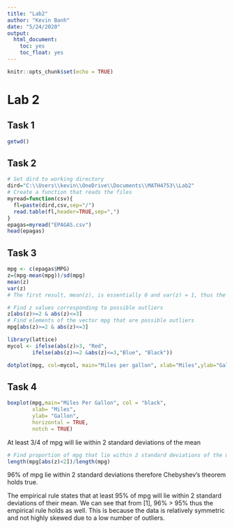 ---
title: "Lab2"
author: "Kevin Banh"
date: "5/24/2020"
output: 
  html_document:
    toc: yes
    toc_float: yes
---

```{r setup, include=FALSE}
knitr::opts_chunk$set(echo = TRUE)
```
# Lab 2

## Task 1

```{r}
getwd()
```

## Task 2

```{r}
# Set dird to working directory
dird="C:\\Users\\kevin\\OneDrive\\Documents\\MATH4753\\Lab2"
# Create a function that reads the files
myread=function(csv){
  fl=paste(dird,csv,sep="/")
  read.table(fl,header=TRUE,sep=",")
}
epagas=myread("EPAGAS.csv")
head(epagas)
```

## Task 3

```{r}
mpg <- c(epagas$MPG)
z=(mpg-mean(mpg))/sd(mpg)
mean(z)
var(z)
# The first result, mean(z), is essentially 0 and var(z) = 1, thus the results remain true
```
```{r}
# Find z values corresponding to possible outliers
z[abs(z)>=2 & abs(z)<=3]
# Find elements of the vector mpg that are possible outliers
mpg[abs(z)>=2 & abs(z)<=3]
```

```{r}
library(lattice)
mycol <- ifelse(abs(z)>3, "Red",
        ifelse(abs(z)>=2 &abs(z)<=3,"Blue", "Black"))

dotplot(mpg, col=mycol, main="Miles per gallon", xlab="Miles",ylab="Gallon")
```

## Task 4

```{r}
boxplot(mpg,main="Miles Per Gallon", col = "black",
        xlab= "Miles",
        ylab= "Gallon",
        horizontal = TRUE,
        notch = TRUE)
```

At least 3/4 of mpg will lie within 2 standard deviations of the mean
```{r}
# Find proportion of mpg that lie within 2 standard deviations of the mean
length(mpg[abs(z)<2])/length(mpg)

```
96% of mpg lie within 2 standard deviations therefore Chebyshev's theorem holds true.

The empirical rule states that at least 95% of mpg will lie within 2 standard deviations of their mean. We can see that from [1], 96% > 95% thus the empirical rule holds as well. This is because the data is relatively symmetric and not highly skewed due to a low number of outliers.


